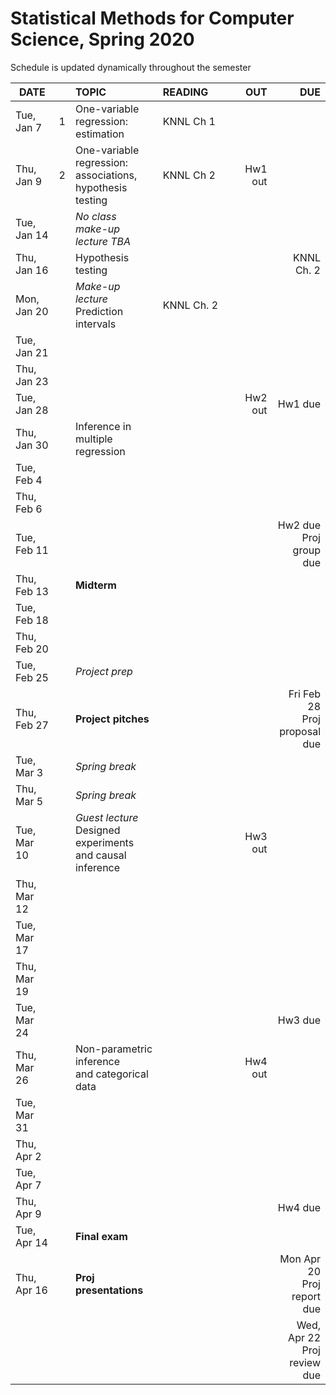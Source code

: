 <h1> Statistical Methods for Computer Science, Spring 2020 </h1>
Schedule is updated dynamically throughout the semester
</br>

<font size="3">

| DATE        |    | TOPIC            |READING     |      OUT |        DUE |
| ---------   | -- |:-----------------|:--------------| --------:| ----------:|
| Tue, Jan 7  | 1  |One-variable regression:</br>estimation| KNNL Ch 1|          |            |
| Thu, Jan 9  | 2  |One-variable regression:</br>associations, hypothesis testing| KNNL Ch 2|  Hw1 out |            |
| Tue, Jan 14 |    | *No class</br>make-up lecture TBA*   |          |          |            |
| Thu, Jan 16 |    | Hypothesis testing |               |          | KNNL Ch. 2 |
| Mon, Jan 20 |    | *Make-up lecture*</br>Prediction intervals | KNNL Ch. 2 |          |            |
| Tue, Jan 21 |    |                  |               |          |            |
| Thu, Jan 23 |    |                  |               |          |            |
| Tue, Jan 28 |    |                  |               |Hw2 out   | Hw1 due    |
| Thu, Jan 30 |    |Inference in</br>multiple regression||       |            |
| Tue, Feb 4  |    |                  |               |          |            |
| Thu, Feb 6  |    |                  |               |          |            |
| Tue, Feb 11 |    |                  |               |          | Hw2 due</br>Proj group due| 
| Thu, Feb 13 |    | **Midterm**  |               |          |            |
| Tue, Feb 18 |    |                  |               |          |            |
| Thu, Feb 20 |    |                  |               |          |            |
| Tue, Feb 25 |    | *Project prep*|              |          |            |
| Thu, Feb 27 |    | **Project pitches** |            |          |Fri Feb 28</br>Proj proposal due|
| Tue, Mar 3  |    |  *Spring break*  |               |          |            |
| Thu, Mar 5  |    |  *Spring break*  |               |          |            |
| Tue, Mar 10 |    |*Guest lecture*</br>Designed experiments</br>and causal inference|| Hw3 out  ||
| Thu, Mar 12 |    |                  |               |          |            |
| Tue, Mar 17 |    |                  |               |          |            |
| Thu, Mar 19 |    |                  |               |          |            |
| Tue, Mar 24 |    |                  |               |          | Hw3 due    |
| Thu, Mar 26 |    |Non-parametric inference</br>and categorical data||Hw4 out||
| Tue, Mar 31 |    |              |               |          |            |
| Thu, Apr 2  |    |              |               |          |            |
| Tue, Apr 7  |    |                  |               |          |            |
| Thu, Apr 9  |    |                  |               |          |  Hw4 due   | 
| Tue, Apr 14 |    | **Final exam**  |                |          |            |
| Thu, Apr 16 |    | **Proj presentations**  |        |          |  Mon Apr 20</br>Proj report due  |
|             |    |                  |               |          |  Wed, Apr 22</br>Proj review due |
</font>






